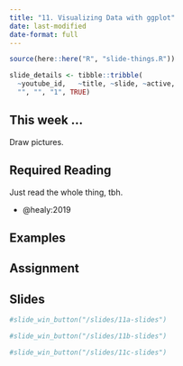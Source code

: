 ```yaml
---
title: "11. Visualizing Data with ggplot"
date: last-modified
date-format: full
---
```


```r
source(here::here("R", "slide-things.R"))

slide_details <- tibble::tribble(
  ~youtube_id,   ~title, ~slide, ~active,
  "", "", "1", TRUE)

```

## This week ...

Draw pictures.

## Required Reading

Just read the whole thing, tbh. 

- @healy:2019

## Examples

## Assignment


## Slides

<script type="application/javascript">

function resizeIFrameToFitContent( iFrame ) {

   iFrame.width  = document.getElementById("quarto-document-content").clientWidth;
   iFrame.height  = (document.getElementById("quarto-document-content").clientWidth * 0.5625)
}

window.addEventListener('DOMContentLoaded', function(e) {

    var iFrame = document.getElementById( 'quartoframe' );
    resizeIFrameToFitContent( iFrame );
    } );

</script>

<!--iframe class="slide-deck" id="quartoframe" src="../slides/11a-slides.html"></iframe-->

```r
#slide_win_button("/slides/11a-slides")
```

<!--iframe class="slide-deck" id="quartoframe" src="../slides/11b-slides.html"></iframe-->

```r
#slide_win_button("/slides/11b-slides")
```


<!--iframe class="slide-deck" id="quartoframe" src="../slides/11c-slides.html"></iframe-->

```r
#slide_win_button("/slides/11c-slides")
```

